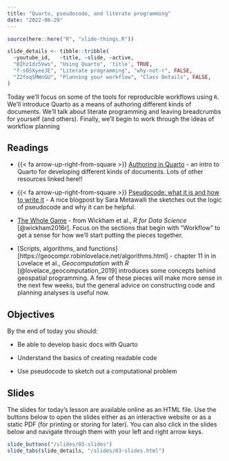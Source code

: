 ```yaml
---
title: "Quarto, pseudocode, and literate programming"
date: "2022-08-29"
---
```


```r
source(here::here("R", "slide-things.R"))

slide_details <- tibble::tribble(
  ~youtube_id,   ~title, ~slide, ~active,
  "BIhz1dz5Vws", "Using Quarto", 'title', TRUE,
  "f-sOSXyeeJE", "Literate programming", "why-not-r", FALSE,
  "Z2foqSMWnGU", "Planning your workflow", "Class Details", FALSE,
)
```

Today we'll focus on some of the tools for reproducible workflows using `R`. We'll introduce Quarto as a means of authoring different kinds of documents. We'll talk about literate programming and leaving breadcrumbs for yourself (and others). Finally, we'll begin to work through the ideas of workflow planning

## Readings

- {{< fa arrow-up-right-from-square >}} [Authoring in Quarto](https://quarto.org/docs/get-started/authoring/rstudio.html) - an intro to Quarto for developing different kinds of documents. Lots of other resources linked here!!

- {{< fa arrow-up-right-from-square >}} [Pseudocode: what it is and how to write it](https://builtin.com/data-science/pseudocode) - A nice blogpost by Sara Metawalli the sketches out the logic of pseudocode and why it can be helpful.

- <i class="fas fa-book"></i> [The Whole Game](https://r4ds.hadley.nz/whole-game.html) - from Wickham et al., *R for Data Science* [@wickham2016r]. Focus on the sections that begin with "Workflow" to get a sense for how we'll start putting the pieces together.

- <i class="fas fa-book"></i> [Scripts, algorithms, and functions][https://geocompr.robinlovelace.net/algorithms.html] - chapter 11 in in Lovelace et al., *Geocomputation with R* [@lovelace_geocomputation_2019] introduces some concepts behind geospatial programming. A few of these pieces will make more sense in the next few weeks, but the general advice on constructing code and planning analyses is useful now.

## Objectives
By the end of today you should:

* Be able to develop basic docs with Quarto

* Understand the basics of creating readable code

* Use pseudocode to sketch out a computational problem

## Slides

The slides for today's lesson are available online as an HTML file. Use the buttons below to open the slides either as an interactive website or as a static PDF (for printing or storing for later). You can also click in the slides below and navigate through them with your left and right arrow keys.

```r
slide_buttons("/slides/03-slides")
slide_tabs(slide_details, "/slides/03-slides.html")
```
